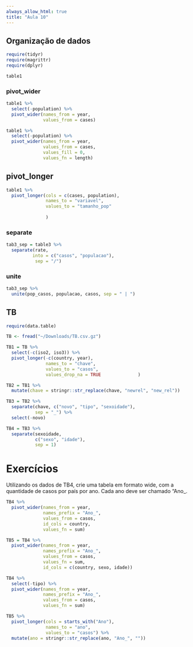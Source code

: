 ```yaml
---
always_allow_html: true
title: "Aula 10"
---
```


## Organização de dados

```r
require(tidyr)
require(magrittr)
require(dplyr)

```

```r
table1
```

### pivot_wider

```r
table1 %>% 
  select(-population) %>% 
  pivot_wider(names_from = year, 
              values_from = cases)

table1 %>% 
  select(-population) %>% 
  pivot_wider(names_from = year, 
              values_from = cases, 
              values_fill = 0,
              values_fn = length)
```

## pivot_longer

```r
table1 %>% 
  pivot_longer(cols = c(cases, population), 
               names_to = "variavel", 
               values_to = "tamanho_pop"
               
               )
```

### separate

```r
tab3_sep = table3 %>% 
  separate(rate, 
          into = c("casos", "populacao"), 
           sep = "/")
```

### unite

```r
tab3_sep %>% 
  unite(pop_casos, populacao, casos, sep = " | ")
```

## TB

```r
require(data.table)

TB <- fread("~/Downloads/TB.csv.gz")

TB1 = TB %>% 
  select(-c(iso2, iso3)) %>% 
  pivot_longer(-c(country, year), 
               names_to = "chave", 
               values_to = "casos", 
               values_drop_na = TRUE              )
```

```r
TB2 = TB1 %>% 
  mutate(chave = stringr::str_replace(chave, "newrel", "new_rel"))
```

```r
TB3 = TB2 %>% 
  separate(chave, c("novo", "tipo", "sexoidade"),
           sep = "_") %>% 
  select(-novo)
```

```r
TB4 = TB3 %>% 
  separate(sexoidade,
           c("sexo", "idade"), 
           sep = 1)
```

# Exercícios

Utilizando os dados de TB4, crie uma tabela em formato wide, com a quantidade de casos por país por ano. Cada ano deve ser chamado "Ano\_.

```r
TB4 %>% 
  pivot_wider(names_from = year, 
              names_prefix = "Ano_",
              values_from = casos, 
              id_cols = country, 
              values_fn = sum)
```

```r
TB5 = TB4 %>% 
  pivot_wider(names_from = year, 
              names_prefix = "Ano_", 
              values_from = casos, 
              values_fn = sum, 
              id_cols = c(country, sexo, idade))

TB4 %>% 
  select(-tipo) %>% 
  pivot_wider(names_from = year, 
              names_prefix = "Ano_", 
              values_from = casos, 
              values_fn = sum)
```

```r
TB5 %>% 
  pivot_longer(cols = starts_with("Ano"), 
               names_to = "ano", 
               values_to = "casos") %>% 
  mutate(ano = stringr::str_replace(ano, "Ano_", ""))

```
